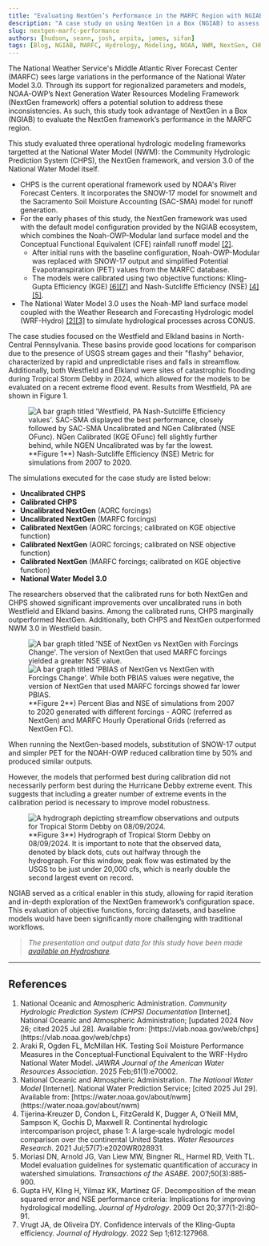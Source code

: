 ```yaml
---
title: "Evaluating NextGen’s Performance in the MARFC Region with NGIAB"
description: "A case study on using NextGen in a Box (NGIAB) to assess the NextGen Hydro Framework in the Middle Atlantic River Forecast Center (MARFC) region, comparing its performance with CHPS and NWM 3.0."
slug: nextgen-marfc-performance
authors: [hudson, seann, josh, arpita, james, sifan]
tags: [Blog, NGIAB, MARFC, Hydrology, Modeling, NOAA, NWM, NextGen, CHPS]
---
```



<div className="margin-bottom--lg" />

The National Weather Service's Middle Atlantic River Forecast Center (MARFC) sees large variations in the performance of the National Water Model 3.0. Through its support for regionalized parameters and models, NOAA-OWP’s Next Generation Water Resources Modeling Framework (NextGen framework) offers a potential solution to address these inconsistencies. As such, this study took advantage of NextGen in a Box (NGIAB) to evaluate the NextGen framework’s performance in the MARFC region.

This study evaluated three operational hydrologic modeling frameworks targetted at the National Water Model (NWM): the Community Hydrologic Prediction System (CHPS), the NextGen framework, and version 3.0 of the National Water Model itself.
- CHPS is the current operational framework used by NOAA's River Forecast Centers. It incorporates the SNOW-17 model for snowmelt and the Sacramento Soil Moisture Accounting (SAC-SMA) model for runoff generation.
- For the early phases of this study, the NextGen framework was used with the default model configuration provided by the NGIAB ecosystem, which combines the Noah-OWP-Modular land surface model and the Conceptual Functional Equivalent (CFE) rainfall runoff model [[2]](#references).
  - After initial runs with the baseline configuration, Noah-OWP-Modular was replaced with SNOW-17 output and simplified Potential Evapotranspiration (PET) values from the MARFC database.
  - The models were calibrated using two objective functions: Kling-Gupta Efficiency (KGE) [[6][7]](#references) and Nash-Sutcliffe Efficiency (NSE) [[4][5]](#references).
- The National Water Model 3.0 uses the Noah-MP land surface model coupled with the Weather Research and Forecasting Hydrologic model (WRF-Hydro) [[2][3]](#references) to simulate hydrological processes across CONUS. 

The case studies focused on the Westfield and Elkland basins in North-Central Pennsylvania.
These basins provide good locations for comparison due to the presence of USGS stream gages
and their "flashy" behavior, characterized by rapid and unpredictable rises and falls in streamflow.
Additionally, both Westfield and Elkland were sites of catastrophic flooding during Tropical Storm Debby in 2024,
which allowed for the models to be evaluated on a recent extreme flood event. Results from Westfield, PA are shown in Figure 1.

<figure style={{ textAlign:'center', margin:'1.5rem 0' }}>
  <img
    src={useBaseUrl("/img/blog/2025-08-MARFC/fig1.png")}
    alt="A bar graph titled 'Westfield, PA Nash-Sutcliffe Efficiency values'. SAC-SMA displayed the best performance, closely followed by SAC-SMA Uncalibrated and NGen Calibrated (NSE OFunc). NGen Calibrated (KGE OFunc) fell slightly further behind, while NGEN Uncalibrated was by far the lowest."
    style={{ maxWidth:'100%', height:'auto' }}
  />
  <figcaption style={{ fontSize:'0.95rem', lineHeight:1.6, marginTop:'0.6rem', opacity:0.9 }}>
    **Figure 1**) Nash-Sutcliffe Efficiency (NSE) Metric for simulations from 2007 to 2020.
  </figcaption>
</figure>

The simulations executed for the case study are listed below:

- **Uncalibrated CHPS**
- **Calibrated CHPS**
- **Uncalibrated NextGen** (AORC forcings)
- **Uncalibrated NextGen** (MARFC forcings)
- **Calibrated NextGen** (AORC forcings; calibrated on KGE objective function)
- **Calibrated NextGen** (AORC forcings; calibrated on NSE objective function)
- **Calibrated NextGen** (MARFC forcings; calibrated on KGE objective function)
- **National Water Model 3.0**

The researchers observed that the calibrated runs for both NextGen and CHPS showed significant improvements over uncalibrated runs in both Westfield and Elkland basins. Among the calibrated runs, CHPS marginally outperformed NextGen. Additionally, both CHPS and NextGen outperformed NWM 3.0 in Westfield basin.

<figure style={{ textAlign:'center', margin:'1.5rem 0' }}>
  <div style={{ display:'flex', maxWidth:'100%' }}>
    <img
      src={useBaseUrl("/img/blog/2025-08-MARFC/fig2_1.png")}
      alt="A bar graph titled 'NSE of NextGen vs NextGen with Forcings Change'. The version of NextGen that used MARFC forcings yielded a greater NSE value."
      style={{ maxWidth:'50%', height:'auto' }}
    />
    <img
      src={useBaseUrl("/img/blog/2025-08-MARFC/fig2_2.png")}
      alt="A bar graph titled 'PBIAS of NextGen vs NextGen with Forcings Change'. While both PBIAS values were negative, the version of NextGen that used MARFC forcings showed far lower PBIAS."
      style={{ maxWidth:'50%', height:'auto' }}
    />
  </div>
  <figcaption style={{ fontSize:'0.95rem', lineHeight:1.6, marginTop:'0.6rem', opacity:0.9 }}>
    **Figure 2**)  Percent Bias and NSE of simulations from 2007 to 2020 generated with different forcings - AORC (referred as NextGen) and MARFC Hourly Operational Grids (referred as NextGen FC).
  </figcaption>
</figure>

When running the NextGen-based models, substitution of SNOW-17 output and simpler PET for the NOAH-OWP reduced calibration time by 50% and produced similar outputs.

However, the models that performed best during calibration did not necessarily perform best during the Hurricane Debby extreme event. This suggests that including a greater number of extreme events in the calibration period is necessary to improve model robustness.

<figure style={{ textAlign:'center', margin:'1.5rem 0' }}>
  <img
    src={useBaseUrl("/img/blog/2025-08-MARFC/fig3.png")}
    alt="A hydrograph depicting streamflow observations and outputs for Tropical Storm Debby on 08/09/2024."
    style={{ maxWidth:'100%', height:'auto' }}
  />
  <figcaption style={{ fontSize:'0.95rem', lineHeight:1.6, marginTop:'0.6rem', opacity:0.9 }}>
    **Figure 3**) Hydrograph of Tropical Storm Debby on 08/09/2024. It is important to note that the observed data, denoted by black dots, cuts out halfway through the hydrograph. For this window, peak flow was estimated by the USGS to be just under 20,000 cfs, which is nearly double the second largest event on record.
  </figcaption>
</figure>

NGIAB served as a critical enabler in this study, allowing for rapid iteration and in-depth exploration of the NextGen framework’s configuration space. This evaluation of objective functions, forcing datasets, and baseline models would have been significantly more challenging with traditional workflows.

> *The presentation and output data for this study have been made [available on Hydroshare](https://www.hydroshare.org/resource/4b1be922057a43c7aa001050d7964a20/).*

---

## References

<ol>
  <li>National Oceanic and Atmospheric Administration. <em>Community Hydrologic Prediction System (CHPS) Documentation</em> [Internet]. National Oceanic and Atmospheric Administration; [updated 2024 Nov 26; cited 2025 Jul 28]. Available from: [https://vlab.noaa.gov/web/chps](https://vlab.noaa.gov/web/chps) </li>

  <li>Araki R, Ogden FL, McMillan HK. Testing Soil Moisture Performance Measures in the Conceptual‐Functional Equivalent to the WRF-Hydro National Water Model. <em>JAWRA Journal of the American Water Resources Association</em>. 2025 Feb;61(1):e70002.</li>

  <li>National Oceanic and Atmospheric Administration. <em>The National Water Model</em> [Internet]. National Water Prediction Service; [cited 2025 Jul 29]. Available from: [https://water.noaa.gov/about/nwm](https://water.noaa.gov/about/nwm) </li>

  <li>Tijerina‐Kreuzer D, Condon L, FitzGerald K, Dugger A, O’Neill MM, Sampson K, Gochis D, Maxwell R. Continental hydrologic intercomparison project, phase 1: A large‐scale hydrologic model comparison over the continental United States. <em>Water Resources Research</em>. 2021 Jul;57(7):e2020WR028931.</li>

  <li>Moriasi DN, Arnold JG, Van Liew MW, Bingner RL, Harmel RD, Veith TL. Model evaluation guidelines for systematic quantification of accuracy in watershed simulations. <em>Transactions of the ASABE</em>. 2007;50(3):885-900.</li>

  <li>Gupta HV, Kling H, Yilmaz KK, Martinez GF. Decomposition of the mean squared error and NSE performance criteria: Implications for improving hydrological modelling. <em>Journal of Hydrology</em>. 2009 Oct 20;377(1-2):80-91.</li>

  <li>Vrugt JA, de Oliveira DY. Confidence intervals of the Kling-Gupta efficiency. <em>Journal of Hydrology</em>. 2022 Sep 1;612:127968.</li>
</ol>
